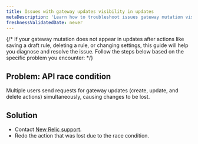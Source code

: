 ```yaml
---
title: Issues with gateway updates visibility in updates
metaDescription: 'Learn how to troubleshoot issues gateway mutation visibility in updates.'
freshnessValidatedDate: never
---
```


{/* If your gateway mutation does not appear in updates after actions like saving a draft rule, deleting a rule, or changing settings, this guide will help you diagnose and resolve the issue. Follow the steps below based on the specific problem you encounter: */}

## Problem: API race condition
Multiple users send requests for gateway updates (create, update, and delete actions) simultaneously, causing changes to be lost.
## Solution
- Contact [New Relic support](https://support.newrelic.com).
- Redo the action that was lost due to the race condition.

